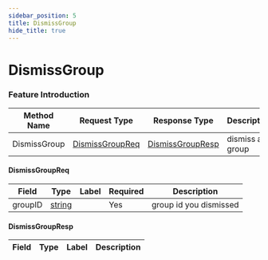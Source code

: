 ```yaml
---
sidebar_position: 5
title: DismissGroup
hide_title: true
---
```


# DismissGroup

### Feature Introduction



| Method Name | Request Type | Response Type | Description |
| ----------- | ------------ | ------------- | ------------- |
| DismissGroup | [DismissGroupReq](docs/group/index.mdx#DismissGroupReq) | [DismissGroupResp](docs/group/index.mdx#DismissGroupResp) | dismiss a group |
 

#### DismissGroupReq
| Field | Type | Label | Required | Description |
| ----- | ---- | ----- | -------- | ----------- |
| groupID | [string](docs/scalar/scalar.mdx) |  | Yes | group id you dismissed |
 

#### DismissGroupResp
| Field | Type | Label | Description |
| ----- | ---- | ----- | ----------- |


